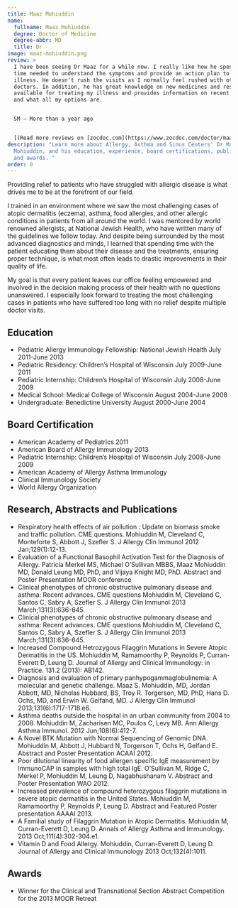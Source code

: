 ```yaml
---
title: Maaz Mohiuddin
name:
  fullname: Maaz Mohiuddin
  degree: Doctor of Medicine
  degree-abbr: MD
  title: Dr
image: maaz-mohiuddin.png
review: >
  I have been seeing Dr Maaz for a while now. I really like how he spends the
  time needed to understand the symptoms and provide an action plan to treat the
  illness. He doesn't rush the visits as I normally feel rushed with other
  doctors. In addition, he has great knowledge on new medicines and resources
  available for treating my illness and provides information on recent studies
  and what all my options are.


  SM — More than a year ago


  [(Read more reviews on [zocdoc.com](https://www.zocdoc.com/doctor/maaz-mohiuddin-md-196924#reviews))](https://www.zocdoc.com/doctor/maaz-mohiuddin-md-196924)
description: "Learn more about Allergy, Asthma and Sinus Centers' Dr Maaz
  Mohiuddin, and his education, experience, board certifications, publications,
  and awards. "
order: 0
---
```

Providing relief to patients who have struggled with allergic disease is what drives me to be at the forefront of our field.

I trained in an environment where we saw the most challenging cases of atopic dermatitis (eczema), asthma, food allergies, and other allergic conditions in patients from all around the world. I was mentored by world renowned allergists, at National Jewish Health, who have written many of the guidelines we follow today. And despite being surrounded by the most advanced diagnostics and minds, I learned that spending time with the patient educating them about their disease and the treatments, ensuring proper technique, is what most often leads to drastic improvements in their quality of life.

My goal is that every patient leaves our office feeling empowered and involved in the decision making process of their health with no questions unanswered. I especially look forward to treating the most challenging cases in patients who have suffered too long with no relief despite multiple doctor visits.

## Education

* Pediatric Allergy Immunology Fellowship: National Jewish Health July 2011-June 2013
* Pediatric Residency: Children’s Hospital of Wisconsin July 2009-June 2011
* Pediatric Internship: Children’s Hospital of Wisconsin July 2008-June 2009
* Medical School: Medical College of Wisconsin August 2004-June 2008
* Undergraduate: Benedictine University August 2000-June 2004

## Board Certification

* American Academy of Pediatrics 2011
* American Board of Allergy Immunology 2013
* Pediatric Internship: Children’s Hospital of Wisconsin July 2008-June 2009
* American Academy of Allergy Asthma Immunology
* Clinical Immunology Society
* World Allergy Organization

## Research, Abstracts and Publications

* Respiratory health effects of air pollution : Update on biomass smoke and traffic pollution. CME questions. Mohiuddin M, Cleveland C, Monteforte S, Abbott J, Szefler S. J Allergy Clin Immunol 2012 Jan;129(1):12-13.
* Evaluation of a Functional Basophil Activation Test for the Diagnosis of Allergy. Patricia Merkel MS, Michael O’Sullivan MBBS, Maaz Mohiuddin MD, Donald Leung MD, PhD, and Vijaya Knight MD, PhD. Abstract and Poster Presentation MOOR conference
* Clinical phenotypes of chronic obstructive pulmonary disease and asthma: Recent advances. CME questions Mohiuddin M, Cleveland C, Santos C, Sabry A, Szefler S. J Allergy Clin Immunol 2013 March;131(3):636-645.
* Clinical phenotypes of chronic obstructive pulmonary disease and asthma: Recent advances. CME questions Mohiuddin M, Cleveland C, Santos C, Sabry A, Szefler S. J Allergy Clin Immunol 2013 March;131(3):636-645.
* Increased Compound Hetrozygous Filaggrin Mutations in Severe Atopic Dermatitis in the US. Mohiuddin M, Ramamoorthy P, Reynolds P, Curran-Everett D, Leung D. Journal of Allergy and Clinical Immunology: in Practice. 131.2 (2013): AB142.
* Diagnosis and evaluation of primary panhypogammaglobulinemia: A molecular and genetic challenge. Maaz S. Mohiuddin, MD, Jordan Abbott, MD, Nicholas Hubbard, BS, Troy R. Torgerson, MD, PhD, Hans D. Ochs, MD, and Erwin W. Gelfand, MD. J Allergy Clin Immunol 2013;131(6):1717-1718.e6.
* Asthma deaths outside the hospital in an urban community from 2004 to 2008. Mohiuddin M, Zacharisen MC, Poulos C, Levy MB. Ann Allergy Asthma Immunol. 2012 Jun;108(6):412-7.
* A Novel BTK Mutation with Normal Sequencing of Genomic DNA. Mohiuddin M, Abbott J, Hubbard N, Torgerson T, Ochs H, Gelfand E. Abstract and Poster Presentation ACAAI 2012.
* Poor dilutional linearity of food allergen specific IgE measurement by ImmunoCAP in samples with high total IgE. O’Sullivan M, Ridge C, Merkel P, Mohiuddin M, Leung D, Nagabhushanam V. Abstract and Poster Presentation WAO 2012.
* Increased prevalence of compound heterozygous filaggrin mutations in severe atopic dermatitis in the United States. Mohiuddin M, Ramamoorthy P, Reynolds P, Leung D. Abstract and Featured Poster presentation AAAAI 2013.
* A Familial study of Filaggrin Mutation in Atopic Dermatitis. Mohiuddin M, Curran-Everett D, Leung D. Annals of Allergy Asthma and Immunology. 2013 Oct;111(4):302-304.e1.
* Vitamin D and Food Allergy. Mohiuddin, Curran-Everett D, Leung D. Journal of Allergy and Clinical Immunology 2013 Oct;132(4):1011.

## Awards

* Winner for the Clinical and Transnational Section Abstract Competition for the 2013 MOOR Retreat

<ContactBanner />
